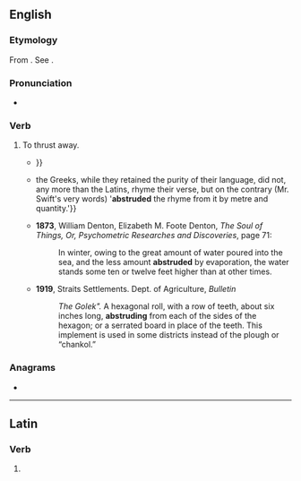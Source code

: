==English==

===Etymology===
{{root|en|ine-pro|*trewd-}}
From {{der|en|la|abstrūdō||push away, hide}}. See {{m|en|abstruse}}.

===Pronunciation===
* {{IPA|en|/əbˈstɹuːd/}}

===Verb===
{{en-verb}}

#  {{tlb|en|obsolete|transitive}} To thrust away.
#* {{quote-book|en|year=1773|author=Thomas Patten|title=A Letter to the Right Honourable the Lord North, Chancellor of the University of Oxford, Concerning Subscription to the 39 Articles|page=27|passage=Thus it is with regard to the elementary substance of fire; dispensed, perhaps, to every thing corporeal, but hid deepest in those substances which are most densely compacted. It is intimately '''abstruded''' in what poetical licence terms the Veins of Flint; {{...}}}}
#* {{quote-book|en|year=1805|author=Tobias George Smollett|title=The Critical Review: Or, Annals of Literature|page=193|passage=.{{...}} the Greeks, while they retained the purity of their language, did not, any more than the Latins,  rhyme their verse, but on the contrary (Mr. Swift's very words) &#39;'''abstruded''' the rhyme from it by metre and quantity.'}}
#* '''1873''', William Denton, Elizabeth M. Foote Denton, ''The Soul of Things, Or, Psychometric Researches and Discoveries'', page 71:
#*: In winter, owing to the great amount of water poured into the sea, and the less amount '''abstruded''' by evaporation, the water stands some ten or twelve feet higher than at other times.
#* '''1919''', Straits Settlements. Dept. of Agriculture, ''Bulletin''
#*: ''The Golek".'' A hexagonal roll, with a row of teeth, about six inches long, '''abstruding''' from each of the sides of the hexagon; or a serrated board in place of the teeth. This implement is used in some districts instead of the plough or “chankol.”

===Anagrams===
* {{anagrams|en|a=abderstu|Dauberts|daubster|surbated}}

----

==Latin==

===Verb===
{{la-verb-form|abstrūde}}

# {{inflection of|la|abstrūdō||2|s|pres|actv|impr}}